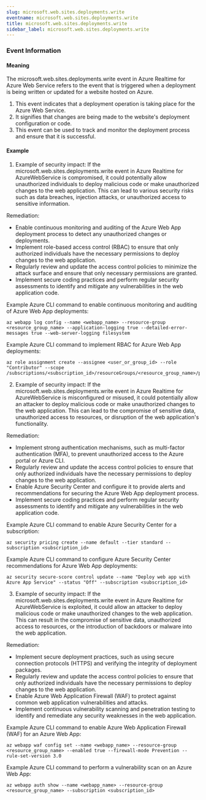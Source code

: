 ```yaml
--- 
slug: microsoft.web.sites.deployments.write
eventname: microsoft.web.sites.deployments.write
title: microsoft.web.sites.deployments.write
sidebar_label: microsoft.web.sites.deployments.write
---
```

                       
### Event Information

#### Meaning

The microsoft.web.sites.deployments.write event in Azure Realtime for Azure Web Service refers to the event that is triggered when a deployment is being written or updated for a website hosted on Azure. 

1. This event indicates that a deployment operation is taking place for the Azure Web Service.
2. It signifies that changes are being made to the website's deployment configuration or code.
3. This event can be used to track and monitor the deployment process and ensure that it is successful.

#### Example

1. Example of security impact: If the microsoft.web.sites.deployments.write event in Azure Realtime for AzureWebService is compromised, it could potentially allow unauthorized individuals to deploy malicious code or make unauthorized changes to the web application. This can lead to various security risks such as data breaches, injection attacks, or unauthorized access to sensitive information.

Remediation:
- Enable continuous monitoring and auditing of the Azure Web App deployment process to detect any unauthorized changes or deployments.
- Implement role-based access control (RBAC) to ensure that only authorized individuals have the necessary permissions to deploy changes to the web application.
- Regularly review and update the access control policies to minimize the attack surface and ensure that only necessary permissions are granted.
- Implement secure coding practices and perform regular security assessments to identify and mitigate any vulnerabilities in the web application code.

Example Azure CLI command to enable continuous monitoring and auditing of Azure Web App deployments:
```
az webapp log config --name <webapp_name> --resource-group <resource_group_name> --application-logging true --detailed-error-messages true --web-server-logging filesystem
```

Example Azure CLI command to implement RBAC for Azure Web App deployments:
```
az role assignment create --assignee <user_or_group_id> --role "Contributor" --scope /subscriptions/<subscription_id>/resourceGroups/<resource_group_name>/providers/Microsoft.Web/sites/<webapp_name>
```

2. Example of security impact: If the microsoft.web.sites.deployments.write event in Azure Realtime for AzureWebService is misconfigured or misused, it could potentially allow an attacker to deploy malicious code or make unauthorized changes to the web application. This can lead to the compromise of sensitive data, unauthorized access to resources, or disruption of the web application's functionality.

Remediation:
- Implement strong authentication mechanisms, such as multi-factor authentication (MFA), to prevent unauthorized access to the Azure portal or Azure CLI.
- Regularly review and update the access control policies to ensure that only authorized individuals have the necessary permissions to deploy changes to the web application.
- Enable Azure Security Center and configure it to provide alerts and recommendations for securing the Azure Web App deployment process.
- Implement secure coding practices and perform regular security assessments to identify and mitigate any vulnerabilities in the web application code.

Example Azure CLI command to enable Azure Security Center for a subscription:
```
az security pricing create --name default --tier standard --subscription <subscription_id>
```

Example Azure CLI command to configure Azure Security Center recommendations for Azure Web App deployments:
```
az security secure-score control update --name "Deploy web app with Azure App Service" --status "Off" --subscription <subscription_id>
```

3. Example of security impact: If the microsoft.web.sites.deployments.write event in Azure Realtime for AzureWebService is exploited, it could allow an attacker to deploy malicious code or make unauthorized changes to the web application. This can result in the compromise of sensitive data, unauthorized access to resources, or the introduction of backdoors or malware into the web application.

Remediation:
- Implement secure deployment practices, such as using secure connection protocols (HTTPS) and verifying the integrity of deployment packages.
- Regularly review and update the access control policies to ensure that only authorized individuals have the necessary permissions to deploy changes to the web application.
- Enable Azure Web Application Firewall (WAF) to protect against common web application vulnerabilities and attacks.
- Implement continuous vulnerability scanning and penetration testing to identify and remediate any security weaknesses in the web application.

Example Azure CLI command to enable Azure Web Application Firewall (WAF) for an Azure Web App:
```
az webapp waf config set --name <webapp_name> --resource-group <resource_group_name> --enabled true --firewall-mode Prevention --rule-set-version 3.0
```

Example Azure CLI command to perform a vulnerability scan on an Azure Web App:
```
az webapp auth show --name <webapp_name> --resource-group <resource_group_name> --subscription <subscription_id>
```


 